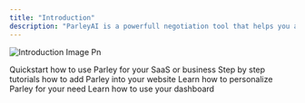 ```yaml
---
title: "Introduction"
description: "ParleyAI is a powerfull negotiation tool that helps you and your customer to deal with the price, and gain more sales."
---
```


![Introduction Image Pn](/images/introduction-image.png)

<CardGroup cols={2}>
  <Card title="Quickstart" icon="rocket">
    Quickstart how to use Parley for your SaaS or business
  </Card>
  <Card title="Installation" icon="download">
    Step by step tutorials how to add Parley into your website
  </Card>
  <Card title="Chat" icon="message-circle">
    Learn how to personalize Parley for your need
  </Card>
  <Card title="Dashboard" icon="layout-dashboard">
    Learn how to use your dashboard
  </Card>
</CardGroup>